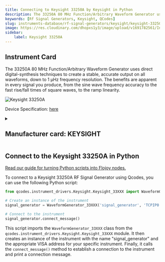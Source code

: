 ```yaml
---
title: Connecting to Keysight 33250A by Keysight in Python
description: The 33250A 80 MHz Function/Arbitrary Waveform Generator uses direct digital-synthesis techniques to create a stable, accurate output on all waveforms, down to 1 µHz frequency resolution. The benefits are apparent in every signal you produce, from the sine wave frequency accuracy to the fast rise/fall times of square waves, to the ramp linearity.
keywords: [Rf Signal Generators, Keysight, QCodes] 
slug: instruments-database/rf-signal-generators/keysight/keysight-33250a 
image: https://res.cloudinary.com/dhopxs1y3/image/upload/v1691782561/Instruments/RF%20Signal%20Generator/Keysight-33250A/Keysight-33250A.jpg
sidebar:
    label: Keysight 33250A 
---
```



## Instrument Card

The 33250A 80 MHz Function/Arbitrary Waveform Generator uses direct digital-synthesis techniques to create a stable, accurate output on all waveforms, down to 1 µHz frequency resolution. The benefits are apparent in every signal you produce, from the sine wave frequency accuracy to the fast rise/fall times of square waves, to the ramp linearity.



![Keysight 33250A](https://res.cloudinary.com/dhopxs1y3/image/upload/v1691782561/Instruments/RF%20Signal%20Generator/Keysight-33250A/Keysight-33250A.jpg)

Device Specification: [here](https://www.keysight.com/us/en/assets/7018-06693/data-sheets/5968-8807.pdf)

<details style={{ marginTop: "15px"}}>
<summary><h2 style={{display:'inline'}}>Manufacturer card: KEYSIGHT</h2></summary>

![KEYSIGHT](https://res.cloudinary.com/dhopxs1y3/image/upload/v1692125973/Instruments/Vendor%20Logos/Keysight.png)

Keysight Technologies, or Keysight, is an American company that manufactures electronics test and measurement equipment and software

- Headquarters: USA
- Yearly Revenue (millions, USD): 5420
- Vendor Website: [here](https://www.keysight.com/us/en/home.html)

</details>


<FeaturedInstrumentVideo category="RF_SIGNAL_GENERATORS" />

## Connect to the Keysight 33250A in Python

[Read our guide for turning Python scripts into Flojoy nodes.](https://docs.flojoy.ai/contribution/blocks/custom-flojoy-block/)



<Tabs>
<TabItem value="Flojoy" label="Flojoy" className="flojoy-instrument-tabs">

<SectionsCard category="RF_SIGNAL_GENERATORS" manufacturer="Keysight"></SectionsCard>

</TabItem>
<TabItem value="QCodes" label="QCodes">

To connect to a Keysight 33250A RF Signal Generator using Qcodes, you can use the following Python script:

```python
from qcodes.instrument_drivers.Keysight.Keysight_33XXX import WaveformGenerator_33XXX

# Create an instance of the instrument
signal_generator = WaveformGenerator_33XXX('signal_generator', 'TCPIP0::192.168.1.1::INSTR')

# Connect to the instrument
signal_generator.connect_message()
```

This script imports the `WaveformGenerator_33XXX` class from the `qcodes.instrument_drivers.Keysight.Keysight_33XXX` module. It then creates an instance of the instrument with the name "signal_generator" and the appropriate VISA address for your specific instrument. Finally, it calls the `connect_message()` method to establish a connection to the instrument and print a connection message.

</TabItem>
</Tabs>